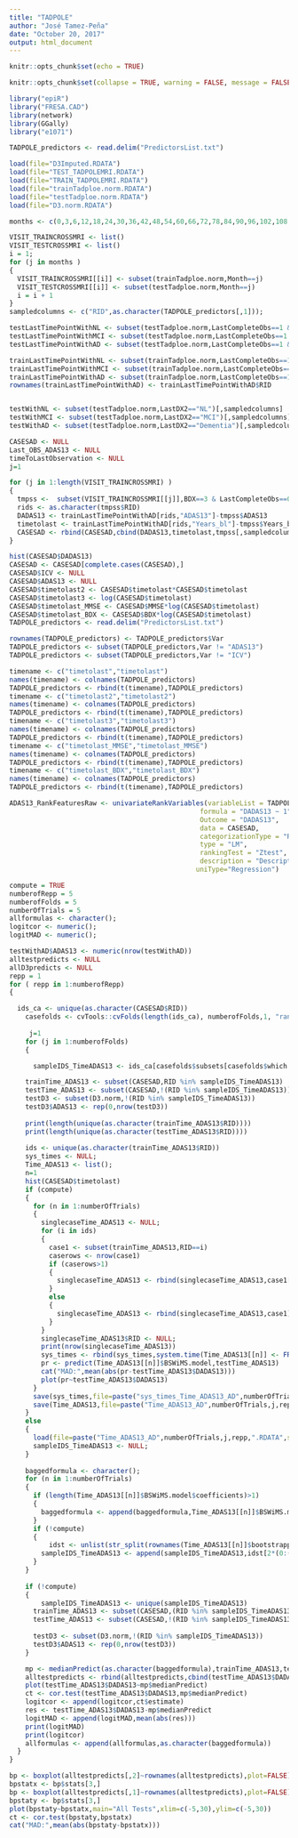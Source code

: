 ---
title: "TADPOLE"
author: "José Tamez-Peña"
date: "October 20, 2017"
output: html_document
---

```{r setup, include=FALSE}
knitr::opts_chunk$set(echo = TRUE)
```
```{r, echo = FALSE}
knitr::opts_chunk$set(collapse = TRUE, warning = FALSE, message = FALSE,comment = "#>")
```

```{r Libraries, echo = FALSE}

library("epiR")
library("FRESA.CAD")
library(network)
library(GGally)
library("e1071")

TADPOLE_predictors <- read.delim("PredictorsList.txt")

load(file="D3Imputed.RDATA")
load(file="TEST_TADPOLEMRI.RDATA")
load(file="TRAIN_TADPOLEMRI.RDATA")
load(file="trainTadploe.norm.RDATA")
load(file="testTadploe.norm.RDATA")
load(file="D3.norm.RDATA")

```

```{r spliting by visit}
months <- c(0,3,6,12,18,24,30,36,42,48,54,60,66,72,78,84,90,96,102,108,114,120)

VISIT_TRAINCROSSMRI <- list()
VISIT_TESTCROSSMRI <- list()
i = 1;
for (j in months )
{
  VISIT_TRAINCROSSMRI[[i]] <- subset(trainTadploe.norm,Month==j)
  VISIT_TESTCROSSMRI[[i]] <- subset(testTadploe.norm,Month==j)
  i = i + 1
}
sampledcolumns <- c("RID",as.character(TADPOLE_predictors[,1]));

testLastTimePointWithNL <- subset(testTadploe.norm,LastCompleteObs==1 & LastDX2=="NL")[,sampledcolumns]
testLastTimePointWithMCI <- subset(testTadploe.norm,LastCompleteObs==1 & LastDX2=="MCI")[,sampledcolumns]
testLastTimePointWithAD <- subset(testTadploe.norm,LastCompleteObs==1 & LastDX2=="Dementia")[,sampledcolumns]

trainLastTimePointWithNL <- subset(trainTadploe.norm,LastCompleteObs==1 & LastDX2=="NL")
trainLastTimePointWithMCI <- subset(trainTadploe.norm,LastCompleteObs==1 & LastDX2=="MCI")
trainLastTimePointWithAD <- subset(trainTadploe.norm,LastCompleteObs==1 & LastDX2=="Dementia")
rownames(trainLastTimePointWithAD) <- trainLastTimePointWithAD$RID


testWithNL <- subset(testTadploe.norm,LastDX2=="NL")[,sampledcolumns]
testWithMCI <- subset(testTadploe.norm,LastDX2=="MCI")[,sampledcolumns]
testWithAD <- subset(testTadploe.norm,LastDX2=="Dementia")[,sampledcolumns]

```


```{r univariate Ventricle ICV to Dementia}
CASESAD <- NULL
Last_OBS_ADAS13 <- NULL
timeToLastObservation <- NULL
j=1

for (j in 1:length(VISIT_TRAINCROSSMRI) )
{
  tmpss <-  subset(VISIT_TRAINCROSSMRI[[j]],BDX==3 & LastCompleteObs==0)
  rids <- as.character(tmpss$RID)
  DADAS13 <- trainLastTimePointWithAD[rids,"ADAS13"]-tmpss$ADAS13
  timetolast <- trainLastTimePointWithAD[rids,"Years_bl"]-tmpss$Years_bl;
  CASESAD <- rbind(CASESAD,cbind(DADAS13,timetolast,tmpss[,sampledcolumns]))
}

hist(CASESAD$DADAS13)
CASESAD <- CASESAD[complete.cases(CASESAD),]
CASESAD$ICV <- NULL
CASESAD$ADAS13 <- NULL
CASESAD$timetolast2 <- CASESAD$timetolast*CASESAD$timetolast
CASESAD$timetolast3 <- log(CASESAD$timetolast)
CASESAD$timetolast_MMSE <- CASESAD$MMSE*log(CASESAD$timetolast)
CASESAD$timetolast_BDX <- CASESAD$BDX*log(CASESAD$timetolast)
TADPOLE_predictors <- read.delim("PredictorsList.txt")

rownames(TADPOLE_predictors) <- TADPOLE_predictors$Var
TADPOLE_predictors <- subset(TADPOLE_predictors,Var != "ADAS13")
TADPOLE_predictors <- subset(TADPOLE_predictors,Var != "ICV")

timename <- c("timetolast","timetolast")
names(timename) <- colnames(TADPOLE_predictors)
TADPOLE_predictors <- rbind(t(timename),TADPOLE_predictors)
timename <- c("timetolast2","timetolast2")
names(timename) <- colnames(TADPOLE_predictors)
TADPOLE_predictors <- rbind(t(timename),TADPOLE_predictors)
timename <- c("timetolast3","timetolast3")
names(timename) <- colnames(TADPOLE_predictors)
TADPOLE_predictors <- rbind(t(timename),TADPOLE_predictors)
timename <- c("timetolast_MMSE","timetolast_MMSE")
names(timename) <- colnames(TADPOLE_predictors)
TADPOLE_predictors <- rbind(t(timename),TADPOLE_predictors)
timename <- c("timetolast_BDX","timetolast_BDX")
names(timename) <- colnames(TADPOLE_predictors)
TADPOLE_predictors <- rbind(t(timename),TADPOLE_predictors)

ADAS13_RankFeaturesRaw <- univariateRankVariables(variableList = TADPOLE_predictors,
	                                            formula = "DADAS13 ~ 1",
	                                            Outcome = "DADAS13",
	                                            data = CASESAD, 
	                                            categorizationType = "Raw", 
	                                            type = "LM", 
	                                            rankingTest = "Ztest",
	                                            description = "Description",
                                               uniType="Regression")

```


```{r Modeling ADAS13 time in AD}
compute = TRUE
numberofRepp = 5
numberofFolds = 5
numberOfTrials = 5
allformulas <- character();
logitcor <- numeric();
logitMAD <- numeric();

testWithAD$ADAS13 <- numeric(nrow(testWithAD))
alltestpredicts <- NULL
allD3predicts <- NULL
repp = 1
for ( repp in 1:numberofRepp)
{

  ids_ca <- unique(as.character(CASESAD$RID))
	casefolds <- cvTools::cvFolds(length(ids_ca), numberofFolds,1, "random");
	
	 j=1
	for (j in 1:numberofFolds)
	{

	  sampleIDS_TimeADAS13 <- ids_ca[casefolds$subsets[casefolds$which != j,]];

    trainTime_ADAS13 <- subset(CASESAD,RID %in% sampleIDS_TimeADAS13)
    testTime_ADAS13 <- subset(CASESAD,!(RID %in% sampleIDS_TimeADAS13))
    testD3 <- subset(D3.norm,!(RID %in% sampleIDS_TimeADAS13))
    testD3$ADAS13 <- rep(0,nrow(testD3))
    
    print(length(unique(as.character(trainTime_ADAS13$RID))))
    print(length(unique(as.character(testTime_ADAS13$RID))))
    
    ids <- unique(as.character(trainTime_ADAS13$RID))
    sys_times <- NULL;
    Time_ADAS13 <- list();
    n=1
    hist(CASESAD$timetolast)
    if (compute)
    {
      for (n in 1:numberOfTrials)
      {
        singlecaseTime_ADAS13 <- NULL;
        for (i in ids)
        {
          case1 <- subset(trainTime_ADAS13,RID==i)
          caserows <- nrow(case1)
          if (caserows>1)
          {
            singlecaseTime_ADAS13 <- rbind(singlecaseTime_ADAS13,case1[sample(caserows, 1),])
          }
          else
          {
            singlecaseTime_ADAS13 <- rbind(singlecaseTime_ADAS13,case1)
          }
        }
        singlecaseTime_ADAS13$RID <- NULL;
        print(nrow(singlecaseTime_ADAS13))
        sys_times <- rbind(sys_times,system.time(Time_ADAS13[[n]] <- FRESA.Model(DADAS13 ~ 1,singlecaseTime_ADAS13)))
        pr <- predict(Time_ADAS13[[n]]$BSWiMS.model,testTime_ADAS13)
        cat("MAD:",mean(abs(pr-testTime_ADAS13$DADAS13)))
        plot(pr~testTime_ADAS13$DADAS13)
      }
      save(sys_times,file=paste("sys_times_Time_ADAS13_AD",numberOfTrials,j,repp,".RDATA",sep="_"))
      save(Time_ADAS13,file=paste("Time_ADAS13_AD",numberOfTrials,j,repp,".RDATA",sep="_"))
    }
    else
    {
      load(file=paste("Time_ADAS13_AD",numberOfTrials,j,repp,".RDATA",sep="_"))
      sampleIDS_TimeADAS13 <- NULL;
    }
    
    baggedformula <- character();
    for (n in 1:numberOfTrials)
    {
      if (length(Time_ADAS13[[n]]$BSWiMS.model$coefficients)>1)
      {
        baggedformula <- append(baggedformula,Time_ADAS13[[n]]$BSWiMS.model$formula)
      }
      if (!compute)
      {
    	  idst <- unlist(str_split(rownames(Time_ADAS13[[n]]$bootstrappedModel$data),"_"))
        sampleIDS_TimeADAS13 <- append(sampleIDS_TimeADAS13,idst[2*(0:(length(idst)-1))+1])
      }
    }
    
    if (!compute)
    {
    	sampleIDS_TimeADAS13 <- unique(sampleIDS_TimeADAS13)
      trainTime_ADAS13 <- subset(CASESAD,(RID %in% sampleIDS_TimeADAS13))
      testTime_ADAS13 <- subset(CASESAD,!(RID %in% sampleIDS_TimeADAS13))
      
      testD3 <- subset(D3.norm,!(RID %in% sampleIDS_TimeADAS13))
      testD3$ADAS13 <- rep(0,nrow(testD3))
    }

    mp <- medianPredict(as.character(baggedformula),trainTime_ADAS13,testTime_ADAS13,predictType ="linear",type="LM")
    alltestpredicts <- rbind(alltestpredicts,cbind(testTime_ADAS13$DADAS13,mp$medianPredict))
    plot(testTime_ADAS13$DADAS13~mp$medianPredict)
    ct <- cor.test(testTime_ADAS13$DADAS13,mp$medianPredict)
    logitcor <- append(logitcor,ct$estimate)
    res <- testTime_ADAS13$DADAS13-mp$medianPredict
    logitMAD <- append(logitMAD,mean(abs(res)))
    print(logitMAD)
    print(logitcor)
    allformulas <- append(allformulas,as.character(baggedformula))
  }
}

bp <- boxplot(alltestpredicts[,2]~rownames(alltestpredicts),plot=FALSE)
bpstatx <- bp$stats[3,]
bp <- boxplot(alltestpredicts[,1]~rownames(alltestpredicts),plot=FALSE)
bpstaty <- bp$stats[3,]
plot(bpstaty~bpstatx,main="All Tests",xlim=c(-5,30),ylim=c(-5,30))
ct <- cor.test(bpstaty,bpstatx)
cat("MAD:",mean(abs(bpstaty-bpstatx)))


```
